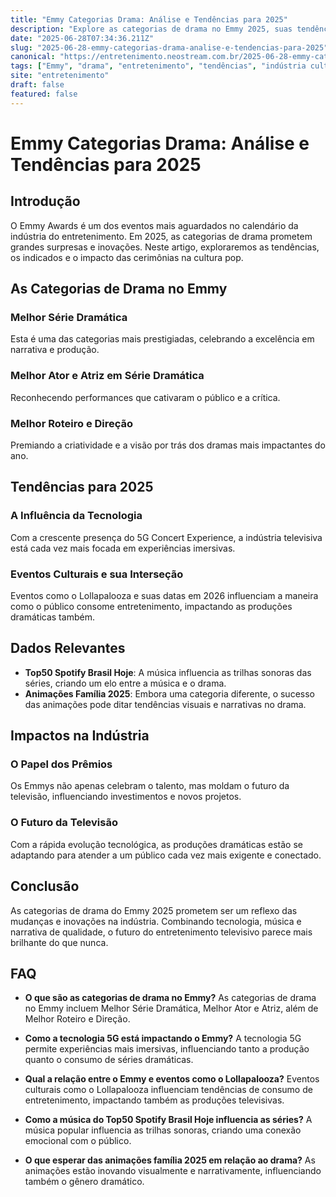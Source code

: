 ```yaml
---
title: "Emmy Categorias Drama: Análise e Tendências para 2025"
description: "Explore as categorias de drama no Emmy 2025, suas tendências e impactos na indústria do entretenimento, além de interseções com eventos como Lollapalooza e 5G Concert Experience."
date: "2025-06-28T07:34:36.211Z"
slug: "2025-06-28-emmy-categorias-drama-analise-e-tendencias-para-2025"
canonical: "https://entretenimento.neostream.com.br/2025-06-28-emmy-categorias-drama-analise-e-tendencias-para-2025"
tags: ["Emmy", "drama", "entretenimento", "tendências", "indústria cultural"]
site: "entretenimento"
draft: false
featured: false
---
```


# Emmy Categorias Drama: Análise e Tendências para 2025

## Introdução
O Emmy Awards é um dos eventos mais aguardados no calendário da indústria do entretenimento. Em 2025, as categorias de drama prometem grandes surpresas e inovações. Neste artigo, exploraremos as tendências, os indicados e o impacto das cerimônias na cultura pop.

## As Categorias de Drama no Emmy
### Melhor Série Dramática
Esta é uma das categorias mais prestigiadas, celebrando a excelência em narrativa e produção.

### Melhor Ator e Atriz em Série Dramática
Reconhecendo performances que cativaram o público e a crítica.

### Melhor Roteiro e Direção
Premiando a criatividade e a visão por trás dos dramas mais impactantes do ano.

## Tendências para 2025
### A Influência da Tecnologia
Com a crescente presença do 5G Concert Experience, a indústria televisiva está cada vez mais focada em experiências imersivas.

### Eventos Culturais e sua Interseção
Eventos como o Lollapalooza e suas datas em 2026 influenciam a maneira como o público consome entretenimento, impactando as produções dramáticas também.

## Dados Relevantes
- **Top50 Spotify Brasil Hoje**: A música influencia as trilhas sonoras das séries, criando um elo entre a música e o drama.
- **Animações Família 2025**: Embora uma categoria diferente, o sucesso das animações pode ditar tendências visuais e narrativas no drama.

## Impactos na Indústria
### O Papel dos Prêmios
Os Emmys não apenas celebram o talento, mas moldam o futuro da televisão, influenciando investimentos e novos projetos.

### O Futuro da Televisão
Com a rápida evolução tecnológica, as produções dramáticas estão se adaptando para atender a um público cada vez mais exigente e conectado.

## Conclusão
As categorias de drama do Emmy 2025 prometem ser um reflexo das mudanças e inovações na indústria. Combinando tecnologia, música e narrativa de qualidade, o futuro do entretenimento televisivo parece mais brilhante do que nunca.

## FAQ
- **O que são as categorias de drama no Emmy?**
  As categorias de drama no Emmy incluem Melhor Série Dramática, Melhor Ator e Atriz, além de Melhor Roteiro e Direção.

- **Como a tecnologia 5G está impactando o Emmy?**
  A tecnologia 5G permite experiências mais imersivas, influenciando tanto a produção quanto o consumo de séries dramáticas.

- **Qual a relação entre o Emmy e eventos como o Lollapalooza?**
  Eventos culturais como o Lollapalooza influenciam tendências de consumo de entretenimento, impactando também as produções televisivas.

- **Como a música do Top50 Spotify Brasil Hoje influencia as séries?**
  A música popular influencia as trilhas sonoras, criando uma conexão emocional com o público.

- **O que esperar das animações família 2025 em relação ao drama?**
  As animações estão inovando visualmente e narrativamente, influenciando também o gênero dramático.